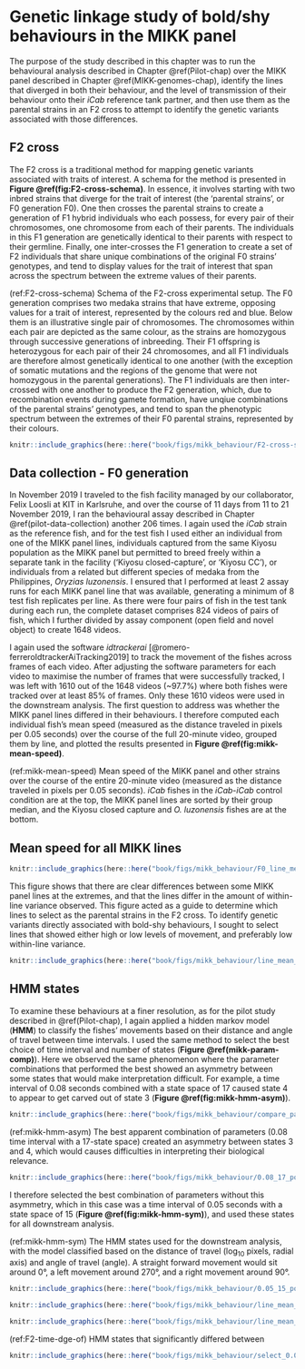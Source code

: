 # Genetic linkage study of bold/shy behaviours in the MIKK panel {#MIKK-F2-chap}

The purpose of the study described in this chapter was to run the behavioural analysis described in Chapter  \@ref(Pilot-chap) over the MIKK panel described in Chapter \@ref(MIKK-genomes-chap), identify the lines that diverged in both their behaviour, and the level of transmission of their behaviour onto their *iCab* reference tank partner, and then use them as the parental strains in an F2 cross to attempt to identify the genetic variants associated with those differences.

## F2 cross {#MIKK-F2-cross}

The F2 cross is a traditional method for mapping genetic variants associated with traits of interest. A schema for the method is presented in **Figure \@ref(fig:F2-cross-schema)**. In essence, it involves starting with two inbred strains that diverge for the trait of interest (the 'parental strains', or F0 generation F0). One then crosses the parental strains to create a generation of F1 hybrid individuals who each possess, for every pair of their chromosomes, one chromosome from each of their parents. The individuals in this F1 generation are genetically identical to their parents with respect to their germline. Finally, one inter-crosses the F1 generation to create a set of F2 individuals that share unique combinations of the original F0 strains' genotypes, and tend to display values for the trait of interest that span across the spectrum between the extreme values of their parents.

(ref:F2-cross-schema) Schema of the F2-cross experimental setup. The F0 generation comprises two medaka strains that have extreme, opposing values for a trait of interest, represented by the colours red and blue. Below them is an illustrative single pair of chromosomes. The chromosomes within each pair are depicted as the same colour, as the strains are homozygous through successive generations of inbreeding. Their F1 offspring is heterozygous for each pair of their 24 chromosomes, and all F1 individuals are therefore almost genetically identical to one another (with the exception of somatic mutations and the regions of the genome that were not homozygous in the parental generations). The F1 individuals are then inter-crossed with one another to produce the F2 generation, which, due to recombination events during gamete formation, have unqiue combinations of the parental strains' genotypes, and tend to span the phenotypic spectrum between the extremes of their F0 parental strains, represented by their colours.

```r
knitr::include_graphics(here::here("book/figs/mikk_behaviour/F2-cross-schema.png"), auto_pdf = T)
```

## Data collection - F0 generation

In November 2019 I traveled to the fish facility managed by our collaborator, Felix Loosli at KIT in Karlsruhe, and over the course of 11 days from 11 to 21 November 2019, I ran the behavioural assay described in Chapter \@ref(pilot-data-collection) another 206 times. I again used the *iCab* strain as the reference fish, and for the test fish I used either an individual from one of the MIKK panel lines, individuals captured from the same Kiyosu population as the MIKK panel but permitted to breed freely within a separate tank in the facility ('Kiyosu closed-capture', or 'Kiyosu CC'), or individuals from a related but different species of medaka from the Philippines, *Oryzias luzonensis*. I ensured that I performed at least 2 assay runs for each MIKK panel line that was available, generating a minimum of 8 test fish replicates per line. As there were four pairs of fish in the test tank during each run, the complete dataset comprises 824 videos of pairs of fish, which I further divided by assay component (open field and novel object) to create 1648 videos. 

I again used the software *idtrackerai* [@romero-ferreroIdtrackerAiTracking2019] to track the movement of the fishes across frames of each video. After adjusting the software parameters for each video to maximise the number of frames that were successfully tracked, I was left with 1610 out of the 1648 videos (~97.7%) where both fishes were tracked over at least 85% of frames. Only these 1610 videos were used in the downstream analysis. The first question to address was whether the MIKK panel lines differed in their behaviours. I therefore computed each individual fish's mean speed (measured as the distance traveled in pixels per 0.05 seconds) over the course of the full 20-minute video, grouped them by line, and plotted the results presented in **Figure \@ref(fig:mikk-mean-speed)**.

(ref:mikk-mean-speed) Mean speed of the MIKK panel and other strains over the course of the entire 20-minute video (measured as the distance traveled in pixels per 0.05 seconds). *iCab* fishes in the *iCab*-*iCab* control condition are at the top, the MIKK panel lines are sorted by their group median, and the Kiyosu closed capture and *O. luzonensis* fishes are at the bottom.

## Mean speed for all MIKK lines

```r
knitr::include_graphics(here::here("book/figs/mikk_behaviour/F0_line_mean_speed_0.08.png"), auto_pdf = T)
```

This figure shows that there are clear differences between some MIKK panel lines at the extremes, and that the lines differ in the amount of within-line variance observed. This figure acted as a guide to determine which lines to select as the parental strains in the F2 cross. To identify genetic variants directly associated with bold-shy behaviours, I sought to select lines that showed either high or low levels of movement, and preferably low within-line variance. 

```r
knitr::include_graphics(here::here("book/figs/mikk_behaviour/line_mean_speed_variance_0.05_all.png"), auto_pdf = T)
```

## HMM states

To examine these behaviours at a finer resolution, as for the pilot study described in \@ref(Pilot-chap), I again applied a hidden markov model (**HMM**) to classify the fishes' movements based on their distance and angle of travel between time intervals. I used the same method to select the best choice of time interval and number of states (**Figure \@ref(mikk-param-comp)**). Here we observed the same phenomenon where the parameter combinations that performed the best showed an asymmetry between some states that would make interpretation difficult. For example, a time interval of 0.08 seconds combined with a state space of 17 caused state 4 to appear to get carved out of state 3 (**Figure \@ref(fig:mikk-hmm-asym)**).

```r
knitr::include_graphics(here::here("book/figs/mikk_behaviour/compare_params.png"), auto_pdf = T)
```

(ref:mikk-hmm-asym) The best apparent combination of parameters (0.08 time interval with a 17-state space) created an asymmetry between states 3 and 4, which would causes difficulties in interpreting their biological relevance. 

```r
knitr::include_graphics(here::here("book/figs/mikk_behaviour/0.08_17_polar_all_dge.png"), auto_pdf = T)
```

I therefore selected the best combination of parameters without this asymmetry, which in this case was a time interval of 0.05 seconds with a state space of 15 (**Figure \@ref(fig:mikk-hmm-sym)**), and used these states for all downstream analysis.

(ref:mikk-hmm-sym) The HMM states used for the downstream analysis, with the model classified based on the distance of travel (log<sub>10</sub> pixels, radial axis) and angle of travel (angle). A straight forward movement would sit around 0°, a left movement around 270°, and a right movement around 90°. 

```r
knitr::include_graphics(here::here("book/figs/mikk_behaviour/0.05_15_polar_all_dge.png"), auto_pdf = T)
```

```r
knitr::include_graphics(here::here("book/figs/mikk_behaviour/line_mean_speed_0.05_selected.png"), auto_pdf = T)
```

```r
knitr::include_graphics(here::here("book/figs/mikk_behaviour/line_mean_speed_variance_selected.png"), auto_pdf = T)
```

(ref:F2-time-dge-of) HMM states that significantly differed between 

```r
knitr::include_graphics(here::here("book/figs/mikk_behaviour/select_0.05_15_dge_of.png"), auto_pdf = T)
```


